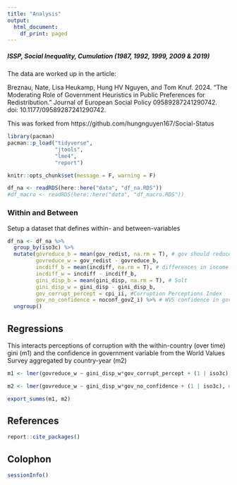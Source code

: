 ```yaml
---
title: "Analysis"
output:
  html_document:
    df_print: paged
---
```


##### ISSP, Social Inequality, Cumulation (1987, 1992, 1999, 2009 & 2019)

The data are worked up in the article: 

Breznau, Nate, Lisa Heukamp, Hung HV Nguyen, and Tom Knuf. 2024. “The Moderating Role of Government Heuristics in Public Preferences for Redistribution.” Journal of European Social Policy 09589287241290742. doi: 10.1177/09589287241290742.

This was forked from https://github.com/hungnguyen167/Social-Status

```r
library(pacman)
pacman::p_load("tidyverse", 
               "jtools",
               "lme4",
               "report")

knitr::opts_chunk$set(message = F, warning = F)

```


```r

df_na <- readRDS(here::here("data", "df_na.RDS"))
#df_macro <- readRDS(here::here("data", "df_macro.RDS"))

```

### Within and Between

Setup a dataset that defines within- and between-variables

```r

df_na <- df_na %>%
  group_by(iso3c) %>%
  mutate(govreduce_b = mean(gov_redist, na.rm = T), # gov should reduce diffs
         govreduce_w = gov_redist - govreduce_b,
         incdiff_b = mean(incdiff, na.rm = T), # differences in income too large
         incdiff_w = incdiff - incdiff_b,
         gini_disp_b = mean(gini_disp, na.rm = T), # Solt
         gini_disp_w = gini_disp - gini_disp_b,
         gov_corrupt_percept = cpi_ii, #Corruption Perceptions Index
         gov_no_confidence = noconf_govZ_i) %>% # WVS confidence in gov
  ungroup()

```


## Regressions

This interacts perceptions of corruption with the within-country (over time) gini (m1) and the confidence in government variable from the World Values Survey aggregated by country-year (m2)

```r

m1 <- lmer(govreduce_w ~ gini_disp_w*gov_corrupt_percept + (1 | iso3c), data = df_na)

m2 <- lmer(govreduce_w ~ gini_disp_w*gov_no_confidence + (1 | iso3c), data = df_na)

export_summs(m1, m2)

```



## References

```r
report::cite_packages()
```


## Colophon

```r
sessionInfo()
```